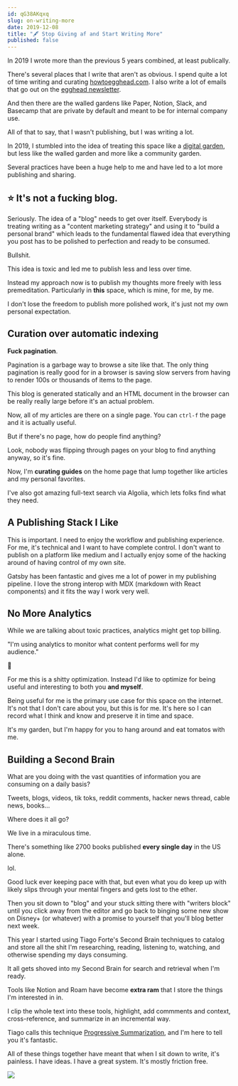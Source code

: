```yaml
---
id: qG38AKqxq
slug: on-writing-more
date: 2019-12-08
title: "🖋 Stop Giving af and Start Writing More"
published: false
---
```


In 2019 I wrote more than the previous 5 years combined, at least publically.

There's several places that I write that aren't as obvious. I spend quite a lot of time writing and curating [howtoegghead.com](https://howtoegghead.com). I also write a lot of emails that go out on the [egghead newsletter](https://egghead-io-llc.ck.page/cfff8e8be3).

And then there are the walled gardens like Paper, Notion, Slack, and Basecamp that are private by default and meant to be for internal company use.

All of that to say, that I wasn't publishing, but I was writing a lot.

In 2019, I stumbled into the idea of treating this space like a [digital garden](/digital-garden), but less like the walled garden and more like a community garden.

Several practices have been a huge help to me and have led to a lot more publishing and sharing.

## ⭐️ It's not a fucking blog. 

Seriously. The idea of a "blog" needs to get over itself. Everybody is treating writing as a "content marketing strategy" and using it to "build a personal brand" which leads to the fundamental flawed idea that everything you post has to be polished to perfection and ready to be consumed.

Bullshit.

This idea is toxic and led me to publish less and less over time. 

Instead my approach now is to publish my thoughts more freely with less premeditation. Particularly in **this** space, which is mine, for me, by me.

I don't lose the freedom to publish more polished work, it's just not my own personal expectation.

## Curation over automatic indexing

**Fuck pagination**.

Pagination is a garbage way to browse a site like that. The only thing pagination is really good for in a browser is saving slow servers from having to render 100s or thousands of items to the page.

This blog is generated statically and an HTML document in the browser can be really really large before it's an actual problem.

Now, all of my articles are there on a single page. You can `ctrl-f` the page and it is actually useful.

But if there's no page, how do people find anything?

Look, nobody was flipping through pages on your blog to find anything anyway, so it's fine.

Now, I'm **curating guides** on the home page that lump together like articles and my personal favorites.

I've also got amazing full-text search via Algolia, which lets folks find what they need.

## A Publishing Stack I Like

This is important. I need to enjoy the workflow and publishing experience. For me, it's technical and I want to have complete control. I don't want to publish on a platform like medium and I actually enjoy some of the hacking around of having control of my own site.

Gatsby has been fantastic and gives me a lot of power in my publishing pipeline. I love the strong interop with MDX (markdown with React components) and it fits the way I work very well.

## No More Analytics

While we are talking about toxic practices, analytics might get top billing.

"I'm using analytics to monitor what content performs well for my audience."

🤮

For me this is a shitty optimization. Instead I'd like to optimize for being useful and interesting to both you **and myself**.

Being useful for me is the primary use case for this space on the internet. It's not that I don't care about you, but this is for me. It's here so I can record what I think and know and preserve it in time and space.

It's my garden, but I'm happy for you to hang around and eat tomatos with me.

## Building a Second Brain

What are you doing with the vast quantities of information you are consuming on a daily basis?

Tweets, blogs, videos, tik toks, reddit comments, hacker news thread, cable news, books...

Where does it all go?

We live in a miraculous time.

There's something like 2700 books published **every single day** in the US alone.

lol.

Good luck ever keeping pace with that, but even what you do keep up with likely slips through your mental fingers and gets lost to the ether.

Then you sit down to "blog" and your stuck sitting there with "writers block" until you click away from the editor and go back to binging some new show on Disney+ (or whatever) with a promise to yourself that you'll blog better next week.

This year I started using Tiago Forte's Second Brain techniques to catalog and store all the shit I'm researching, reading, listening to, watching, and otherwise spending my days consuming.

It all gets shoved into my Second Brain for search and retrieval when I'm ready.

Tools like Notion and Roam have become **extra ram** that I store the things I'm interested in in. 

I clip the whole text into these tools, highlight, add commments and context, cross-reference, and summarize in an incremental way.

Tiago calls this technique [Progressive Summarization](https://praxis.fortelabs.co/progressive-summarization-a-practical-technique-for-designing-discoverable-notes-3459b257d3eb/), and I'm here to tell you it's fantastic.

All of these things together have meant that when I sit down to write, it's painless. I have ideas. I have a great system. It's mostly friction free.


![](./jfdi.jpeg)


